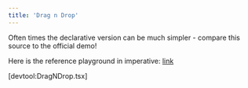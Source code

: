 ```yaml
---
title: 'Drag n Drop'
---
```


Often times the declarative version can be much simpler - compare this source to
the official demo!

Here is the reference playground in imperative:
[link](https://www.babylonjs.com/demos/dragndrop/dragdrop.js)

[devtool:DragNDrop.tsx]
